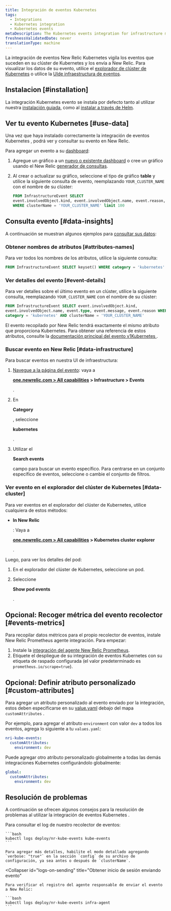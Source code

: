 ```yaml
---
title: Integración de eventos Kubernetes
tags:
  - Integrations
  - Kubernetes integration
  - Kubernetes events
metaDescription: The Kubernetes events integration for infrastructure monitoring watches for events happening in Kubernetes clusters and sends them to New Relic.
freshnessValidatedDate: never
translationType: machine
---
```


La integración de eventos New Relic Kubernetes vigila los eventos que suceden en su clúster de Kubernetes y los envía a New Relic. Para visualizar los datos de su evento, utilice el [explorador de clúster de Kubernetes](/docs/integrations/kubernetes-integration/cluster-explorer/kubernetes-cluster-explorer) o utilice la [UIde infraestructura de eventos](/docs/infrastructure/new-relic-infrastructure/infrastructure-ui-pages/infrastructure-events-page-live-feed-every-config-change).

## Instalacion [#installation]

La integración Kubernetes evento se instala por defecto tanto al utilizar nuestra [instalación guiada](/docs/kubernetes-pixie/kubernetes-integration/installation/kubernetes-integration-install-configure), como al [instalar a través de Helm](/docs/kubernetes-pixie/kubernetes-integration/installation/install-kubernetes-integration-using-helm).

## Ver tu evento Kubernetes [#use-data]

Una vez que haya instalado correctamente la integración de eventos Kubernetes , podrá ver y consultar su evento en New Relic.

Para agregar un evento a su [dashboard](/docs/dashboards/new-relic-one-dashboards/get-started/introduction-new-relic-one-dashboards):

1. Agregue un gráfico a un [nuevo o existente dashboard](/docs/query-your-data/explore-query-data/dashboards/introduction-dashboards/) o cree un gráfico usando el New Relic [generador de consultas](/docs/chart-builder/use-chart-builder/get-started/introduction-chart-builder).

2. Al crear o actualizar su gráfico, seleccione el tipo de gráfico <DoNotTranslate>**table**</DoNotTranslate> y utilice la siguiente consulta de evento, reemplazando `YOUR_CLUSTER_NAME` con el nombre de su clúster:

   ```sql
   FROM InfrastructureEvent SELECT
   event.involvedObject.kind, event.involvedObject.name, event.reason,event.message
   WHERE clusterName = 'YOUR_CLUSTER_NAME' limit 100
   ```

## Consulta evento [#data-insights]

A continuación se muestran algunos ejemplos para [consultar sus datos](/docs/using-new-relic/data/understand-data/query-new-relic-data):

### Obtener nombres de atributos [#attributes-names]

Para ver todos los nombres de los atributos, utilice la siguiente consulta:

```sql
FROM InfrastructureEvent SELECT keyset() WHERE category = 'kubernetes'
```

### Ver detalles del evento [#event-details]

Para ver detalles sobre el último evento en un clúster, utilice la siguiente consulta, reemplazando `YOUR_CLUSTER_NAME` con el nombre de su clúster:

```sql
FROM InfrastructureEvent SELECT event.involvedObject.kind,
event.involvedObject.name, event.type, event.message, event.reason WHERE
category = 'kubernetes' AND clusterName = 'YOUR_CLUSTER_NAME'
```

El evento recopilado por New Relic tendrá exactamente el mismo atributo que proporciona Kubernetes. Para obtener una referencia de estos atributos, consulte la [documentación principal del evento v1Kubernetes ](https://kubernetes.io/docs/reference/generated/kubernetes-api/v1.19/#event-v1-core).

### Buscar evento en New Relic [#data-infrastructure]

Para buscar eventos en nuestra UI de infraestructura:

1. [Navegue a la página del evento](https://one.newrelic.com): vaya a

   <DoNotTranslate>**[one.newrelic.com > All capabilities](https://one.newrelic.com/all-capabilities) > Infrastructure > Events**</DoNotTranslate>

   .

2. En

   <DoNotTranslate>**Category**</DoNotTranslate>

   , seleccione

   <DoNotTranslate>**kubernetes**</DoNotTranslate>

   .

3. Utilizar el

   <Icon name="fe-search"/>

   <DoNotTranslate>**Search events**</DoNotTranslate>

   campo para buscar un evento específico. Para centrarse en un conjunto específico de eventos, seleccione o cambie el conjunto de filtros.

### Ver evento en el explorador del clúster de Kubernetes [#data-cluster]

Para ver eventos en el explorador del clúster de Kubernetes, utilice cualquiera de estos métodos:

* <DoNotTranslate>**In New Relic**</DoNotTranslate>

  : Vaya a

  <DoNotTranslate>**[one.newrelic.com > All capabilities](https://one.newrelic.com/all-capabilities) > Kubernetes cluster explorer**</DoNotTranslate>

  .

Luego, para ver los detalles del pod:

1. En el explorador del clúster de Kubernetes, seleccione un pod.

2. Seleccione

   <DoNotTranslate>**Show pod events**</DoNotTranslate>

   .

## Opcional: Recoger métrica del evento recolector [#events-metrics]

Para recopilar datos métricos para el propio recolector de eventos, instale New Relic Prometheus agente integración. Para empezar:

1. Instale la [integración del agente New Relic Prometheus](/docs/infrastructure/prometheus-integrations/install-configure-prometheus-agent/install-prometheus-agent/).
2. Etiquete el despliegue de su integración de eventos Kubernetes con su etiqueta de raspado configurada (el valor predeterminado es `prometheus.io/scrape=true`).

## Opcional: Definir atributo personalizado [#custom-attributes]

Para agregar un atributo personalizado al evento enviado por la integración, estos deben especificarse en su [value.yaml](https://github.com/newrelic/nri-kube-events/blob/main/charts/nri-kube-events/values.yaml) debajo del mapa `customAttributes` .

Por ejemplo, para agregar el atributo `environment` con valor `dev` a todos los eventos, agrega lo siguiente a tu `values.yaml`:

```yml
nri-kube-events:
  customAttributes:
    environment: dev
```

Puede agregar otro atributo personalizado globalmente a todas las demás integraciones Kubernetes configurándolo globalmente:

```yml
global:
  customAttributes:
    environment: dev
```

## Resolución de problemas

A continuación se ofrecen algunos consejos para la resolución de problemas al utilizar la integración de eventos Kubernetes .

<CollapserGroup>
  <Collapser
    id="logs-on-collection"
    title="Obtener la colección de eventos de inicio de sesión"
  >
    Para consultar el log de nuestro recolector de eventos:

    ```bash
    kubectl logs deploy/nr-kube-events kube-events
    ```

    Para agregar más detalles, habilite el modo detallado agregando `verbose: "true"` en la sección `config` de su archivo de configuración, ya sea antes o después de `clusterName`.
  </Collapser>

  <Collapser
    id="logs-on-sending"
    title="Obtener inicio de sesión enviando evento"
  >
    Para verificar el registro del agente responsable de enviar el evento a New Relic:

    ```bash
    kubectl logs deploy/nr-kube-events infra-agent
    ```
  </Collapser>
</CollapserGroup>